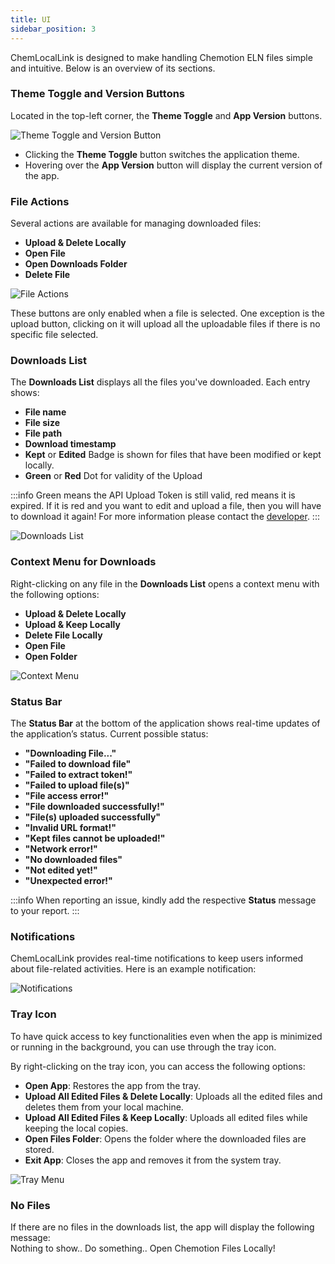 ```yaml
---
title: UI
sidebar_position: 3
---
```


ChemLocalLink is designed to make handling Chemotion ELN files simple and intuitive. Below is an overview of its sections.

### Theme Toggle and Version Buttons

Located in the top-left corner, the **Theme Toggle** and **App Version** buttons.

![Theme Toggle and Version Button](/img/ChemLocalLink/topbtns.png)

- Clicking the **Theme Toggle** button switches the application theme.
- Hovering over the **App Version** button will display the current version of the app.

### File Actions

Several actions are available for managing downloaded files:

- **Upload & Delete Locally**
- **Open File**
- **Open Downloads Folder**
- **Delete File**

![File Actions](/img/ChemLocalLink/actionbtns.png)

These buttons are only enabled when a file is selected. One exception is the upload button, clicking on it will upload all the uploadable files if there is no specific file selected.

### Downloads List

The **Downloads List** displays all the files you've downloaded. Each entry shows:

- **File name**
- **File size**
- **File path**
- **Download timestamp**
- **Kept** or **Edited** Badge is shown for files that have been modified or kept locally.
- **Green** or **Red** Dot for validity of the Upload

:::info
Green means the API Upload Token is still valid, red means it is expired.
If it is red and you want to edit and upload a file, then you will have to download it again!
For more information please contact the [developer](mailto:mekky@kit.edu).
:::

![Downloads List](/img/ChemLocalLink/fileentries.png)

### Context Menu for Downloads

Right-clicking on any file in the **Downloads List** opens a context menu with the following options:

- **Upload & Delete Locally**
- **Upload & Keep Locally**
- **Delete File Locally**
- **Open File**
- **Open Folder**

![Context Menu](/img/ChemLocalLink/rightclick.png)

### Status Bar

The **Status Bar** at the bottom of the application shows real-time updates of the application’s status. Current possible status:

- **"Downloading File..."**
- **"Failed to download file"**
- **"Failed to extract token!"**
- **"Failed to upload file(s)"**
- **"File access error!"**
- **"File downloaded successfully!"**
- **"File(s) uploaded successfully"**
- **"Invalid URL format!"**
- **"Kept files cannot be uploaded!"**
- **"Network error!"**
- **"No downloaded files"**
- **"Not edited yet!"**
- **"Unexpected error!"**

:::info
When reporting an issue, kindly add the respective **Status** message to your report.
:::

### Notifications

ChemLocalLink provides real-time notifications to keep users informed about file-related activities.
Here is an example notification:

![Notifications](/img/ChemLocalLink/notification.png)

### Tray Icon

To have quick access to key functionalities even when the app is minimized or running in the background, you can use through the tray icon.

By right-clicking on the tray icon, you can access the following options:

- **Open App**: Restores the app from the tray.
- **Upload All Edited Files & Delete Locally**: Uploads all the edited files and deletes them from your local machine.
- **Upload All Edited Files & Keep Locally**: Uploads all edited files while keeping the local copies.
- **Open Files Folder**: Opens the folder where the downloaded files are stored.
- **Exit App**: Closes the app and removes it from the system tray.

![Tray Menu](/img/ChemLocalLink/tray.png)

### No Files

If there are no files in the downloads list, the app will display the following message:  
Nothing to show.. Do something.. Open Chemotion Files Locally!

